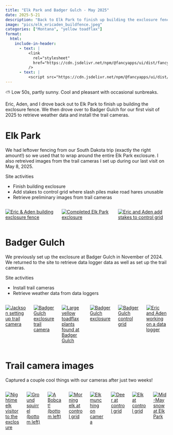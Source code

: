 ```yaml
---
title: "Elk Park and Badger Gulch - May 2025"
date: 2025-5-21
description: "Back to Elk Park to finish up building the exclosure fence, and visited Badger Gulch to set up trail cameras and retrieve weather data."
image: "pics/elk_ericaden_buildfence.jpeg"
categories: ["Montana", "yellow toadflax"]
format:
  html:
    include-in-header:
      - text: |
          <link
            rel="stylesheet"
            href="https://cdn.jsdelivr.net/npm/@fancyapps/ui/dist/fancybox.css"
          />
      - text: |
          <script src="https://cdn.jsdelivr.net/npm/@fancyapps/ui/dist/fancybox.umd.js"></script>
---
```


::: {.callout-note title="Weather"}
⛅ Low 50s, partly sunny. Cool and pleasant with occasional sunbreaks.
:::

Eric, Aden, and I drove back out to Elk Park to finish up building the exclosure fence. We then drove over to Badger Gulch for our first visit of 2025 to retrieve weather data and install the trail cameras.

# Elk Park

<!-- Add script to the <head> of your page to load the embeddable map component -->
<script type="module" src="https://js.arcgis.com/embeddable-components/4.32/arcgis-embeddable-components.esm.js"></script>
<!-- Add custom element to <body> of your page -->
 <arcgis-embedded-map style="height:200px;width:100%;" item-id="a8d767df204f492f9b0442babd69c8ed" theme="light" heading-enabled portal-url="https://sscmsu.maps.arcgis.com" ></arcgis-embedded-map>

We had leftover fencing from our South Dakota trip (exactly the right amount!) so we used that to wrap around the entire Elk Park exclosure. I also retreived images from the trail cameras I set up during our last visit on May 8, 2025. 

Site activities 

- Finish building exclosure
- Add stakes to control grid where slash piles make road hares unusable
- Retrieve preliminary images from trail cameras

:::{.columns}

::: {.column width="33%" .px-2}
[![Eric & Aden building exclosure fence](pics/elk_ericaden_buildfence.jpeg)](pics/elk_ericadan_buildfence.jpeg){data-fancybox="gallery" 
data-caption="Eric & Aden building exclosure fence"} 
:::

::: {.column width="33%" .px-2}
[![Completed Elk Park exclosure](pics/elk_exclosure1.jpeg)](pics/elk_exclosure1.jpeg){data-fancybox="gallery" 
data-caption="Completed Elk Park exclosure"}
:::

::: {.column width="33%" .px-2}
[![Eric and Aden add stakes to control grid](pics/elk_ericaden_stakes.jpeg)](pics/elk_ericaden_stakes.jpeg){data-fancybox="gallery" 
data-caption="Eric and Aden add stakes to control grid"}
:::

:::

# Badger Gulch

<!-- Add script to the <head> of your page to load the embeddable map component -->
<script type="module" src="https://js.arcgis.com/embeddable-components/4.32/arcgis-embeddable-components.esm.js"></script>
<!-- Add custom element to <body> of your page -->
 <arcgis-embedded-map style="height:200px;width:100%;" item-id="8856c10725974d7aa2e13f0bf521fc22" theme="light" heading-enabled share-enabled portal-url="https://sscmsu.maps.arcgis.com" ></arcgis-embedded-map>

We previously set up the exclosure at Badger Gulch in November of 2024. We returned to the site to retrieve data logger data as well as set up the trail cameras. 

Site activities

- Install trail cameras
- Retrieve weather data from data loggers

:::{.columns}

::: {.column width="33%" .px-2}
[![Jackson setting up trail camera](pics/badger_jacksoncam.jpg)](pics/badger_jacksoncam.jpg){data-fancybox="gallery" 
data-caption="Jackson setting up trail camera"} 
:::


::: {.column width="33%" .px-2}
[![Badger Gulch exclosure trail camera](pics/badger_exclosurecam.jpg)](pics/badger_exclosurecam.jpg){data-fancybox="gallery" 
data-caption="Badger Gulch exclosure trail camera"} 
:::

::: {.column width="33%" .px-2}
[![Large yellow toadflax plants found at Badger Gulch](pics/badger_toadflax3.jpg)](pics/badger_toadflax3.jpg){data-fancybox="gallery" 
data-caption="Large yellow toadflax plants found at Badger Gulch"} 
:::

::: {.column width="33%" .px-2}
[![Badger Gulch exclosure](pics/badger_exclosure.jpg)](pics/badger_exclosure.jpg){data-fancybox="gallery" 
data-caption="Badger Gulch exclosure"} 
:::

::: {.column width="33%" .px-2}
[![Badger Gulch control grid](pics/badger_controlgrid.jpg)](pics/badger_controlgrid.jpg){data-fancybox="gallery" 
data-caption="Badger Gulch control grid"} 
:::

::: {.column width="33%" .px-2}
[![Eric and Aden working on a data logger](pics/badger_ericaden.jpeg)](pics/badger_ericaden.jpeg){data-fancybox="gallery" 
data-caption="Eric and Aden working on a data logger"} 
:::

:::

# Trail camera images

Captured a couple cool things with our cameras after just two weeks!

:::{.columns}

::: {.column width="33%" .px-2}
[![Nightime elk visitor to the exclosure](pics/trailcams/elk_exc_elk2.JPG)](pics/trailcams/elk_exc_elk2.JPG){data-fancybox="gallery" 
data-caption="Nightime elk visitor to the exclosure"} 
::: 

::: {.column width="33%" .px-2}
[![Ground squirrel (bottom left)](pics/trailcams/elk_gsquirrel1.JPG)](pics/trailcams/elk_gsquirrel1.JPG){data-fancybox="gallery" 
data-caption="Ground squirrel (bottom left)"} 
:::

::: {.column width="33%" .px-2}
[![A Bobcat! (bottom left)](pics/trailcams/elkp_bobcat.JPG)](pics/trailcams/elkp_bobcat.JPG){data-fancybox="gallery" 
data-caption="A Bobcat! (bottom left)"} 
:::

::: {.column width="33%" .px-2}
[![Morning elk at control grid](pics/trailcams/elkp_cont_elk1.JPG)](pics/trailcams/elkp_cont_elk1.JPG){data-fancybox="gallery" 
data-caption="Morning elk at control grid"} 
:::

::: {.column width="33%" .px-2}
[![Elk munching on camera](pics/trailcams/elkp_cont_elk2.JPG)](pics/trailcams/elkp_cont_elk2.JPG){data-fancybox="gallery" 
data-caption="Elk munching on camera"} 
:::

::: {.column width="33%" .px-2}
[![Deer at control grid](pics/trailcams/elkp_deer1.JPG)](pics/trailcams/elkp_deer1.JPG){data-fancybox="gallery" 
data-caption="Deer at control grid"} 
:::

::: {.column width="33%" .px-2}
[![Elk at control grid](pics/trailcams/elkp_nightelk.JPG)](pics/trailcams/elkp_nightelk.JPG){data-fancybox="gallery" 
data-caption="Elk at control grid"} 
:::

::: {.column width="33%" .px-2}
[![Mid-May snow at Elk Park](pics/trailcams/elkp_snow.JPG)](pics/trailcams/elkp_snow.JPG){data-fancybox="gallery" 
data-caption="Mid-May snow at Elk Park"} 
:::

:::